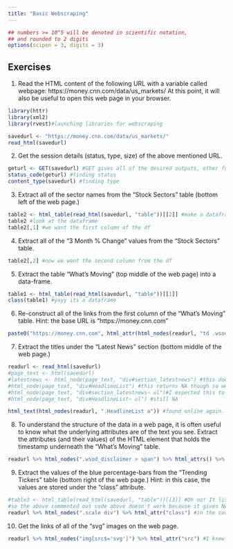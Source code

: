 ---
title: "Basic Webscraping"
---

<style type="text/css">
.table {

    width: 80%;
    margin-left:10%; 
    margin-right:10%;
}
</style>
```{r,setup, echo=FALSE, cache=TRUE}
## numbers >= 10^5 will be denoted in scientific notation,
## and rounded to 2 digits
options(scipen = 3, digits = 3)
```



## Exercises

1. Read the HTML content of the following URL with a variable called webpage: https://money.cnn.com/data/us_markets/ At this point, it will also be useful to open this web page in your browser.
```{r}
library(httr)
library(xml2)
library(rvest)#launching libraries for webscraping

savedurl <- "https://money.cnn.com/data/us_markets/"
read_html(savedurl)

```
2. Get the session details (status, type, size) of the above mentioned URL.
```{r}
geturl <- GET(savedurl) #GET gives all of the desired outputs, other functions can specifically find them
status_code(geturl) #finding status
content_type(savedurl) #finding type

```
3. Extract all of the sector names from the "Stock Sectors" table (bottom left of the web page.)
```{r}
table2 <- html_table(read_html(savedurl, "table"))[[2]] #make a dataframe from the table
table2 #look at the dataframe
table2[,1] #we want the first column of the df

```
4. Extract all of the "3 Month % Change" values from the "Stock Sectors" table.
```{r}
table2[,2] #now we want the second column from the df
```
5. Extract the table "What's Moving" (top middle of the web page) into a data-frame.
```{r}
table1 <- html_table(read_html(savedurl, "table"))[[1]] 
class(table1) #yayy its a dataframe
```
6. Re-construct all of the links from the first column of the "What's Moving" table.
Hint: the base URL is "https://money.cnn.com"
```{r}
paste0("https://money.cnn.com", html_attr(html_nodes(readurl, "td .wsod_symbol"), "href")) #could never have done this without basically finding it online. I do not know these functions. The videos didn't teach me this
```

7. Extract the titles under the "Latest News" section (bottom middle of the web page.)
```{r}
readurl <- read_html(savedurl)
#page_text <- html(savedurl)
#latestnews <- html_node(page_text, "div#section_latestnews") #this doesn't give it the way we want it to... we want the headline list
#html_node(page_text, "div#HeadlineList") #this returns NA though so we can't just ask directly
#html_node(page_text, "div#section_latestnews~ ul")#I expected this to work...
#html_node(page_text, "div#HeadlineList~ ul") #still NA

html_text(html_nodes(readurl, ".HeadlineList a")) #found online again. Not sure why it is HeadlineList a. the a is not expected to me. I don't see that in the code online. I commented out my incorrect attempts above
```
8. To understand the structure of the data in a web page, it is often useful to know what the underlying attributes are of the text you see. Extract the attributes (and their values) of the HTML element that holds the timestamp underneath the "What's Moving" table.
```{r}
readurl %>% html_nodes(".wsod_disclaimer > span") %>% html_attrs() %>% .[[1]] #again I needed the internet in order to figure out how to do this one. I can't take much credit for it at all. I am still unclear on exactly what goes on
```

9. Extract the values of the blue percentage-bars from the "Trending Tickers" table (bottom right of the web page.)
Hint: in this case, the values are stored under the "class" attribute.
```{r}
#table3 <- html_table(read_html(savedurl, "table"))[[3]] #Oh no! It lists them as NA... No idea how to retrieve what they are
#so the above commented out code above doesn't work because it gives NA's. It must use something like how I just found number 8 to work
readurl %>% html_nodes(".scale div") %>% html_attr("class") #in the code on the site we can see how the bars are stored as scale in the div and so we can call them as such
```

10. Get the links of all of the "svg" images on the web page.
```{r}
readurl %>% html_nodes("img[src$='svg']") %>% html_attr("src") #I knew the general structure of how to due this one but img[src$='svg'] required internet's help
```



